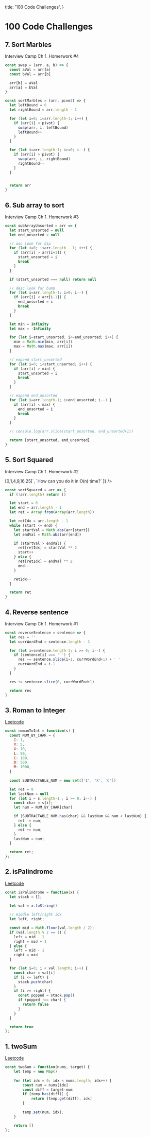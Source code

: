 
  title: '100 Code Challenges',
}

# 100 Code Challenges

<Aside pTags={
  [
    `Guess I gotta hold myself accountable and do the code thingy. Mostly Interview Camp related.`,
  ]} />

## 7. Sort Marbles

Interview Camp Ch 1. Homerwork #4

<Aside pTags={[
  `Given an array with n marbles colored Red, White or Blue, sort them so that marbles of the same color are adjacent, with the colors in the order Red, White and Blue.`,
  `Assume the colors are given as numbers - 0 (Red), 1 (White) and 2 (Blue).`,
  `For example, if A = [1,0,1,2,1,0,1,2], Output = [0,0,1,1,1,1,2,2].`,
]} />

```js
const swap = (arr, a, b) => {
  const aVal = arr[a]
  const bVal = arr[b]

  arr[b] = aVal
  arr[a] = bVal
}

const sortMarbles = (arr, pivot) => {
  let leftBound = 0
  let rightBound = arr.length - 1

  for (let i=0; i<arr.length-1; i++) {
    if (arr[i] < pivot) {
      swap(arr, i, leftBound)
      leftBound++
    }
  }

  for (let i=arr.length-1; i>=0; i--) {
    if (arr[i] > pivot) {
      swap(arr, i, rightBound)
      rightBound--
    }
  }


  return arr
}
```

## 6. Sub array to sort

Interview Camp Ch 1. Homerwork #3

<Aside pTags={[
  `Given an array of integers, find the continuous subarray, which when sorted, results in the entire array being sorted.`,
  `For example: A = [0,2,3,1,8,6,9], result is the subarray [2,3,1,8,6]`,
]} />

```js
const subArrayUnsorted = arr => {
  let start_unsorted = null
  let end_unsorted = null

  // asc look for dip
  for (let i=0; i<arr.length - 1; i++) {
    if (arr[i] > arr[i+1]) {
      start_unsorted = i
      break
    }
  }

  if (start_unsorted === null) return null

  // desc look for bump
  for (let i=arr.length-1; i>0; i--) {
    if (arr[i] < arr[i-1]) {
      end_unsorted = i
      break
    }
  }

  let min = Infinity
  let max = -Infinity

  for (let i=start_unsorted; i<=end_unsorted; i++) {
    min = Math.min(min, arr[i])
    max = Math.max(max, arr[i])
  }

  // expand start_unsorted
  for (let i=0; i<start_unsorted; i++) {
    if (arr[i] > min) {
      start_unsorted = i
      break
    }
  }

  // expand end_unsorted
  for (let i=arr.length-1; i>end_unsorted; i--) {
    if (arr[i] < max) {
      end_unsorted = i
      break
    }
  }

  // console.log(arr.slice(start_unsorted, end_unsorted+1))

  return [start_unsorted, end_unsorted]
}
```

## 5. Sort Squared

Interview Camp Ch 1. Homerwork #2

<Aside pTags={[
  `Given a sorted array in non-decreasing order, return an array of squares of each number, also in non-decreasing order. For example:`,
  `[-4,-2,-1,0,3,5] -> [0,1,4,9,16,25]`,
  `How can you do it in O(n) time?`
]} />

```js
const sortSquared = arr => {
  if (!arr.length) return []

  let start = 0
  let end = arr.length - 1
  let ret = Array.from(Array(arr.length))

  let retIdx = arr.length - 1
  while (start <= end) {
    let startVal = Math.abs(arr[start])
    let endVal = Math.abs(arr[end])

    if (startVal > endVal) {
      ret[retIdx] = startVal ** 2
      start++
    } else {
      ret[retIdx] = endVal ** 2
      end--
    }

    retIdx--
  }

  return ret
}

```

## 4. Reverse sentence

Interview Camp Ch 1. Homerwork #1

<Aside pTags={
  [
    `Given a sentence, reverse the words of the sentence. For example, "i live in a house" becomes "house a in live i".`,
  ]} />

```js
const reverseSentence = sentence => {
  let res = ''
  let currWordEnd = sentence.length - 1

  for (let i=sentence.length-1; i >= 0; i--) {
    if (sentence[i] === ' ') {
      res += sentence.slice(i+1, currWordEnd+1) + ' '
      currWordEnd = i-1
    }
  }

  res += sentence.slice(0, currWordEnd+1)

  return res
}
```

## 3. Roman to Integer

[Leetcode](https://leetcode.com/problems/roman-to-integer/)

```js
const romanToInt = function(s) {
  const NUM_BY_CHAR = {
    I: 1,
    V: 5,
    X: 10,
    L: 50,
    C: 100,
    D: 500,
    M: 1000,
  }
  
  const SUBTRACTABLE_NUM = new Set(['I', 'X', 'C'])

  let ret = 0
  let lastNum = null
  for (let i = s.length-1 ; i >= 0; i--) {
    const char = s[i];
    let num = NUM_BY_CHAR[char]

    if (SUBTRACTABLE_NUM.has(char) && lastNum && num < lastNum) {
      ret -= num;
    } else {
      ret += num;
    }
    lastNum = num;
  }

  return ret;
};
```

## 2. isPalindrome

[Leetcode](https://leetcode.com/problems/palindrome-number/)

```js
const isPalindrome = function(x) {
  let stack = [];
  
  let val = x.toString()

  // middle left/right idx
  let left, right;

  const mid = Math.floor(val.length / 2);
  if (val.length % 2 == 1) {
    left = mid - 1
    right = mid + 1
  } else {
    left = mid - 1
    right = mid
  }

  for (let i=0; i < val.length; i++) {
    const char = val[i]
    if (i <= left) {
      stack.push(char)
    }
    if (i >= right) {
      const popped = stack.pop()
      if (popped !== char) {
        return false
      }
    }
  }

  return true
};
```
## 1. twoSum

[Leetcode](https://leetcode.com/problems/two-sum/)

```js
const twoSum = function(nums, target) {
    let temp = new Map()
    
    for (let idx = 0; idx < nums.length; idx++) {
        const num = nums[idx]
        const diff = target-num
        if (temp.has(diff)) {
            return [temp.get(diff), idx]
        }
        
        temp.set(num, idx);
    }

    return []
};
```
